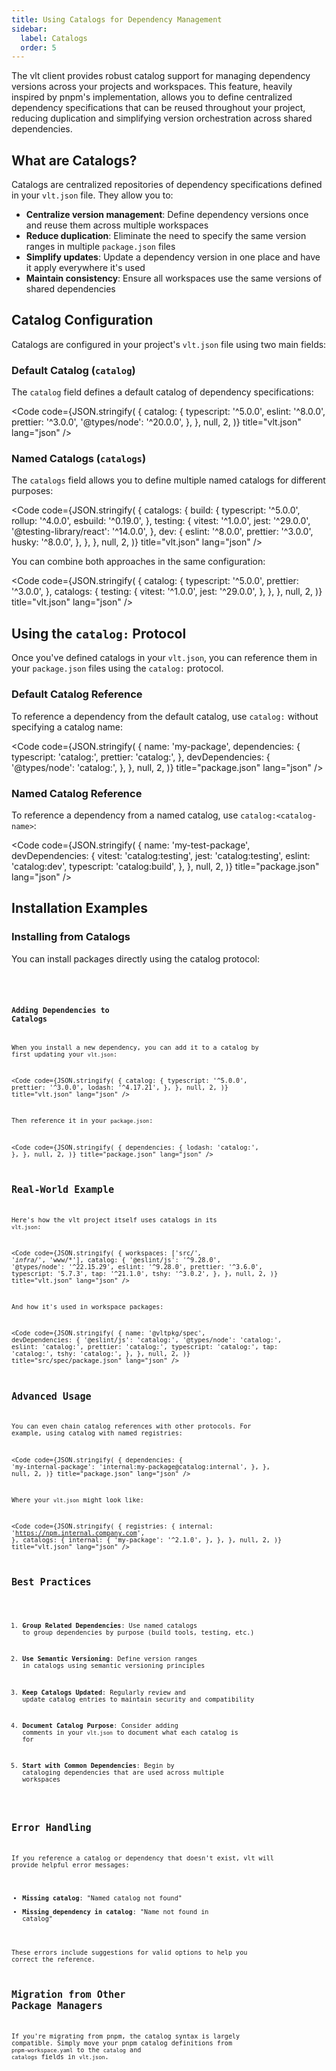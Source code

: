 ```yaml
---
title: Using Catalogs for Dependency Management
sidebar:
  label: Catalogs
  order: 5
---
```



The vlt client provides robust catalog support for managing
dependency versions across your projects and workspaces. This feature,
heavily inspired by pnpm's implementation, allows you to define
centralized dependency specifications that can be reused throughout
your project, reducing duplication and simplifying version
orchestration across shared dependencies.

## What are Catalogs?

Catalogs are centralized repositories of dependency specifications
defined in your `vlt.json` file. They allow you to:

- **Centralize version management**: Define dependency versions once
  and reuse them across multiple workspaces
- **Reduce duplication**: Eliminate the need to specify the same
  version ranges in multiple `package.json` files
- **Simplify updates**: Update a dependency version in one place and
  have it apply everywhere it's used
- **Maintain consistency**: Ensure all workspaces use the same
  versions of shared dependencies

## Catalog Configuration

Catalogs are configured in your project's `vlt.json` file using two
main fields:

### Default Catalog (`catalog`)

The `catalog` field defines a default catalog of dependency
specifications:

<Code
  code={JSON.stringify(
    {
      catalog: {
        typescript: '^5.0.0',
        eslint: '^8.0.0',
        prettier: '^3.0.0',
        '@types/node': '^20.0.0',
      },
    },
    null,
    2,
  )}
  title="vlt.json"
  lang="json"
/>

### Named Catalogs (`catalogs`)

The `catalogs` field allows you to define multiple named catalogs for
different purposes:

<Code
  code={JSON.stringify(
    {
      catalogs: {
        build: {
          typescript: '^5.0.0',
          rollup: '^4.0.0',
          esbuild: '^0.19.0',
        },
        testing: {
          vitest: '^1.0.0',
          jest: '^29.0.0',
          '@testing-library/react': '^14.0.0',
        },
        dev: {
          eslint: '^8.0.0',
          prettier: '^3.0.0',
          husky: '^8.0.0',
        },
      },
    },
    null,
    2,
  )}
  title="vlt.json"
  lang="json"
/>

You can combine both approaches in the same configuration:

<Code
  code={JSON.stringify(
    {
      catalog: {
        typescript: '^5.0.0',
        prettier: '^3.0.0',
      },
      catalogs: {
        testing: {
          vitest: '^1.0.0',
          jest: '^29.0.0',
        },
      },
    },
    null,
    2,
  )}
  title="vlt.json"
  lang="json"
/>

## Using the `catalog:` Protocol

Once you've defined catalogs in your `vlt.json`, you can reference
them in your `package.json` files using the `catalog:` protocol.

### Default Catalog Reference

To reference a dependency from the default catalog, use `catalog:`
without specifying a catalog name:

<Code
  code={JSON.stringify(
    {
      name: 'my-package',
      dependencies: {
        typescript: 'catalog:',
        prettier: 'catalog:',
      },
      devDependencies: {
        '@types/node': 'catalog:',
      },
    },
    null,
    2,
  )}
  title="package.json"
  lang="json"
/>

### Named Catalog Reference

To reference a dependency from a named catalog, use
`catalog:<catalog-name>`:

<Code
  code={JSON.stringify(
    {
      name: 'my-test-package',
      devDependencies: {
        vitest: 'catalog:testing',
        jest: 'catalog:testing',
        eslint: 'catalog:dev',
        typescript: 'catalog:build',
      },
    },
    null,
    2,
  )}
  title="package.json"
  lang="json"
/>

## Installation Examples

### Installing from Catalogs

You can install packages directly using the catalog protocol:

<Code
  code="$ vlt install typescript@catalog:"
  title="Terminal"
  lang="bash"
/>

<Code
  code="$ vlt install vitest@catalog:testing"
  title="Terminal"
  lang="bash"
/>

### Adding Dependencies to Catalogs

When you install a new dependency, you can add it to a catalog by
first updating your `vlt.json`:

<Code
  code={JSON.stringify(
    {
      catalog: {
        typescript: '^5.0.0',
        prettier: '^3.0.0',
        lodash: '^4.17.21',
      },
    },
    null,
    2,
  )}
  title="vlt.json"
  lang="json"
/>

Then reference it in your `package.json`:

<Code
  code={JSON.stringify(
    {
      dependencies: {
        lodash: 'catalog:',
      },
    },
    null,
    2,
  )}
  title="package.json"
  lang="json"
/>

## Real-World Example

Here's how the vlt project itself uses catalogs in its `vlt.json`:

<Code
  code={JSON.stringify(
    {
      workspaces: ['src/*', 'infra/*', 'www/*'],
      catalog: {
        '@eslint/js': '^9.28.0',
        '@types/node': '^22.15.29',
        eslint: '^9.28.0',
        prettier: '^3.6.0',
        typescript: '5.7.3',
        tap: '^21.1.0',
        tshy: '^3.0.2',
      },
    },
    null,
    2,
  )}
  title="vlt.json"
  lang="json"
/>

And how it's used in workspace packages:

<Code
  code={JSON.stringify(
    {
      name: '@vltpkg/spec',
      devDependencies: {
        '@eslint/js': 'catalog:',
        '@types/node': 'catalog:',
        eslint: 'catalog:',
        prettier: 'catalog:',
        typescript: 'catalog:',
        tap: 'catalog:',
        tshy: 'catalog:',
      },
    },
    null,
    2,
  )}
  title="src/spec/package.json"
  lang="json"
/>

## Advanced Usage


You can even chain catalog references with other protocols. For
example, using catalog with named registries:

<Code
  code={JSON.stringify(
    {
      dependencies: {
        'my-internal-package': 'internal:my-package@catalog:internal',
      },
    },
    null,
    2,
  )}
  title="package.json"
  lang="json"
/>

Where your `vlt.json` might look like:

<Code
  code={JSON.stringify(
    {
      registries: {
        internal: 'https://npm.internal.company.com',
      },
      catalogs: {
        internal: {
          'my-package': '^2.1.0',
        },
      },
    },
    null,
    2,
  )}
  title="vlt.json"
  lang="json"
/>

## Best Practices

1. **Group Related Dependencies**: Use named catalogs to group
   dependencies by purpose (build tools, testing, etc.)

2. **Use Semantic Versioning**: Define version ranges in catalogs
   using semantic versioning principles

3. **Keep Catalogs Updated**: Regularly review and update catalog
   entries to maintain security and compatibility

4. **Document Catalog Purpose**: Consider adding comments in your
   `vlt.json` to document what each catalog is for

5. **Start with Common Dependencies**: Begin by cataloging
   dependencies that are used across multiple workspaces

## Error Handling

If you reference a catalog or dependency that doesn't exist, vlt will
provide helpful error messages:

- **Missing catalog**: "Named catalog not found"
- **Missing dependency in catalog**: "Name not found in catalog"

These errors include suggestions for valid options to help you correct
the reference.

## Migration from Other Package Managers

If you're migrating from pnpm, the catalog syntax is largely
compatible. Simply move your pnpm catalog definitions from
`pnpm-workspace.yaml` to the `catalog` and `catalogs` fields in
`vlt.json`.
